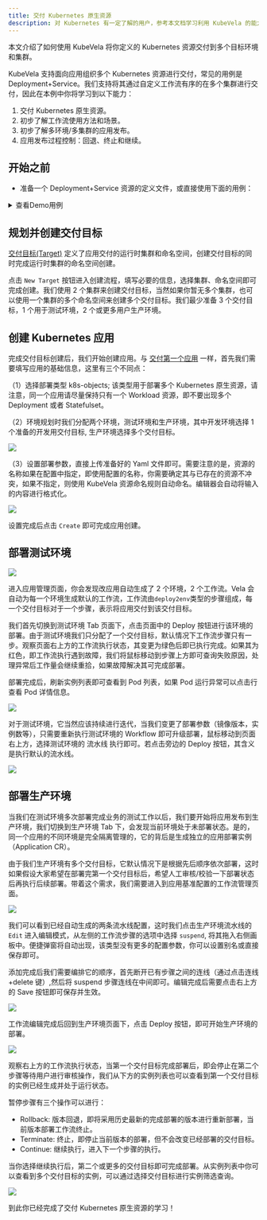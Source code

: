 ```yaml
---
title: 交付 Kubernetes 原生资源
description: 对 Kubernetes 有一定了解的用户，参考本文档学习利用 KubeVela 的能力将已经定义好的 Kubernetes 资源便捷交付到多个集群。
---
```


本文介绍了如何使用 KubeVela 将你定义的 Kubernetes 资源交付到多个目标环境和集群。

KubeVela 支持面向应用组织多个 Kubernetes 资源进行交付，常见的用例是 Deployment+Service。我们支持将其通过自定义工作流有序的在多个集群进行交付，因此在本例中你将学习到以下能力：

1. 交付 Kubernetes 原生资源。
2. 初步了解工作流使用方法和场景。
3. 初步了解多环境/多集群的应用发布。
4. 应用发布过程控制：回退、终止和继续。

## 开始之前

- 准备一个 Deployment+Service 资源的定义文件，或直接使用下面的用例：

<details> <summary>查看Demo用例</summary>

```yaml
- apiVersion: apps/v1
  kind: Deployment
  metadata: null
  name: nginx
  spec: null
  strategy:
    type: Recreate
  selector:
    matchLabels: null
    app: nginx
  replicas: 1
  template:
    metadata: null
    labels:
      app: nginx
    spec: null
    containers:
      - name: nginx
        image: nginx
        ports:
          - containerPort: 80
- apiVersion: v1
  kind: Service
  metadata: null
  name: nginx
  namespace: default
  labels:
    app: nginx
  annotations:
    service.beta.kubernetes.io/aws-load-balancer-type: nlb
  spec: null
  externalTrafficPolicy: Local
  ports:
    - name: http
      port: 80
      protocol: TCP
      targetPort: 80
  selector:
    app: nginx
  type: LoadBalancer
```

</details>

<!-- - 准备两个或更多的运行时集群, 参考: [管理运行时集群](./manage-cluster) TODO v1.2-->

## 规划并创建交付目标

[交付目标(Target)](../getting-started/core-concept#交付目标（target）) 定义了应用交付的运行时集群和命名空间，创建交付目标的同时完成运行时集群的命名空间创建。

点击 `New Target` 按钮进入创建流程，填写必要的信息，选择集群、命名空间即可完成创建。我们使用 2 个集群来创建交付目标，当然如果你暂无多个集群，也可以使用一个集群的多个命名空间来创建多个交付目标。我们最少准备 3 个交付目标，1 个用于测试环境，2 个或更多用户生产环境。

## 创建 Kubernetes 应用

完成交付目标创建后，我们开始创建应用。与 [交付第一个应用](../quick-start) 一样，首先我们需要填写应用的基础信息，这里有三个不同点：

（1）选择部署类型 k8s-objects; 该类型用于部署多个 Kubernetes 原生资源，请注意，同一个应用请尽量保持只有一个 Workload 资源，即不要出现多个 Deployment 或者 Statefulset。

（2）环境规划时我们分配两个环境，测试环境和生产环境，其中开发环境选择 1 个准备的开发用交付目标, 生产环境选择多个交付目标。

![](../resources/create-k8s-app.jpg)

（3）设置部署参数，直接上传准备好的 Yaml 文件即可。需要注意的是，资源的名称如果在配置中指定，即使用配置的名称，你需要确定其与已存在的资源不冲突，如果不指定，则使用 KubeVela 资源命名规则自动命名。编辑器会自动将输入的内容进行格式化。

![](../resources/config-k8s-app.jpg)

设置完成后点击 `Create` 即可完成应用创建。

## 部署测试环境

![](../resources/app-dashboard.jpg)

进入应用管理页面，你会发现改应用自动生成了 2 个环境，2 个工作流。Vela 会自动为每一个环境生成默认的工作流，工作流由`deploy2env`类型的步骤组成，每一个交付目标对于一个步骤，表示将应用交付到该交付目标。

我们首先切换到测试环境 Tab 页面下，点击页面中的 Deploy 按钮进行该环境的部署。由于测试环境我们只分配了一个交付目标，默认情况下工作流步骤只有一步。观察页面右上方的工作流执行状态，其变更为绿色后即已执行完成。如果其为红色，即工作流执行遇到故障，我们将鼠标移动到步骤上方即可查询失败原因，处理异常后工作量会继续重拾，如果故障解决其可完成部署。

部署完成后，刷新实例列表即可查看到 Pod 列表，如果 Pod 运行异常可以点击行查看 Pod 详情信息。

![](../resources/pod-list.jpg)

对于测试环境，它当然应该持续进行迭代，当我们变更了部署参数（镜像版本，实例数等），只需要重新执行测试环境的 Workflow 即可升级部署，鼠标移动到页面右上方，选择测试环境的 流水线 执行即可。若点击旁边的 Deploy 按钮，其含义是执行默认的流水线。

![](../resources/select-workflow.jpg)

## 部署生产环境

当我们在测试环境多次部署完成业务的测试工作以后，我们要开始将应用发布到生产环境，我们切换到生产环境 Tab 下，会发现当前环境处于未部署状态。是的，同一个应用的不同环境是完全隔离管理的，它的背后是生成独立的应用部署实例（Application CR）。

由于我们生产环境有多个交付目标，它默认情况下是根据先后顺序依次部署，这时如果假设大家希望在部署完第一个交付目标后，希望人工审核/校验一下部署状态后再执行后续部署。带着这个需求，我们需要进入到应用基准配置的工作流管理页面。

![](../resources/app-workflow.jpg)

我们可以看到已经自动生成的两条流水线配置，这时我们点击生产环境流水线的 `Edit` 进入编辑模式，从左侧的工作流步骤的选项中选择 `suspend`, 将其拖入右侧画板中。便捷弹窗将自动出现，该类型没有更多的配置参数，你可以设置别名或直接保存即可。

添加完成后我们需要编排它的顺序，首先断开已有步骤之间的连线（通过点击连线+delete 键）,然后将 suspend 步骤连线在中间即可。编辑完成后需要点击右上方的 Save 按钮即可保存并生效。

![](../resources/workflow-edit.jpg)

工作流编辑完成后回到生产环境页面下，点击 Deploy 按钮，即可开始生产环境的部署。

![](../resources/workflow-suspend.jpg)

观察右上方的工作流执行状态，当第一个交付目标完成部署后，即会停止在第二个步骤等待用户进行审核操作，我们从下方的实例列表也可以查看到第一个交付目标的实例已经生成并处于运行状态。

暂停步骤有三个操作可以进行：

- Rollback: 版本回退，即将采用历史最新的完成部署的版本进行重新部署，当前版本部署工作流终止。
- Terminate: 终止，即停止当前版本的部署，但不会改变已经部署的交付目标。
- Continue: 继续执行，进入下一个步骤的执行。

当你选择继续执行后，第二个或更多的交付目标即可完成部署。从实例列表中你可以查看到多个交付目标的实例，可以通过选择交付目标进行实例筛选查询。

![](../resources/multiple-target-pods.jpg)

到此你已经完成了交付 Kubernetes 原生资源的学习！

<!-- ## 参考视频 TODO v1.2 -->

<!-- ## 下一步 -->
